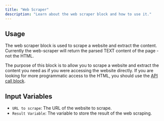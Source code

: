 ```yaml
---
title: "Web Scraper"
description: "Learn about the web scraper block and how to use it."
---
```



## Usage

The web scraper block is used to scrape a website and extract the content. Currently the web-scraper will return the parsed TEXT content of the page - not the HTML.

The purpose of this block is to allow you to scrape a website and extract the content you need as if you were accessing the website directly. If you are looking for more programmatic access to the HTML, you should use the [API call block](/agent-flows/blocks/api-call).

## Input Variables

- `URL to scrape`: The URL of the website to scrape.
- `Result Variable`: The variable to store the result of the web scraping.
